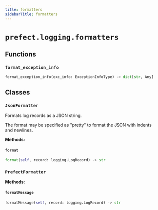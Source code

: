 ```yaml
---
title: formatters
sidebarTitle: formatters
---
```


# `prefect.logging.formatters`

## Functions

### `format_exception_info` <sup><a href="https://github.com/prefecthq/prefect/blob/main/src/prefect/logging/formatters.py#L19" target="_blank"><Icon icon="github" size="14" /></a></sup>

```python
format_exception_info(exc_info: ExceptionInfoType) -> dict[str, Any]
```

## Classes

### `JsonFormatter` <sup><a href="https://github.com/prefecthq/prefect/blob/main/src/prefect/logging/formatters.py#L37" target="_blank"><Icon icon="github" size="14" /></a></sup>


Formats log records as a JSON string.

The format may be specified as "pretty" to format the JSON with indents and
newlines.


**Methods:**

#### `format` <sup><a href="https://github.com/prefecthq/prefect/blob/main/src/prefect/logging/formatters.py#L58" target="_blank"><Icon icon="github" size="14" /></a></sup>

```python
format(self, record: logging.LogRecord) -> str
```

### `PrefectFormatter` <sup><a href="https://github.com/prefecthq/prefect/blob/main/src/prefect/logging/formatters.py#L76" target="_blank"><Icon icon="github" size="14" /></a></sup>

**Methods:**

#### `formatMessage` <sup><a href="https://github.com/prefecthq/prefect/blob/main/src/prefect/logging/formatters.py#L125" target="_blank"><Icon icon="github" size="14" /></a></sup>

```python
formatMessage(self, record: logging.LogRecord) -> str
```
